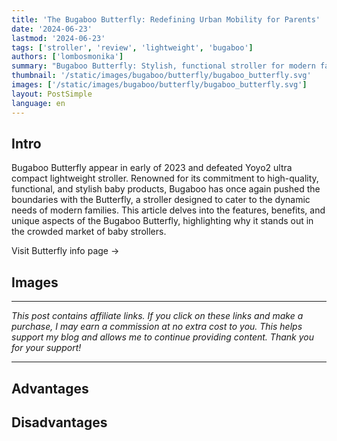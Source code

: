 ```yaml
---
title: 'The Bugaboo Butterfly: Redefining Urban Mobility for Parents'
date: '2024-06-23'
lastmod: '2024-06-23'
tags: ['stroller', 'review', 'lightweight', 'bugaboo']
authors: ['lombosmonika']
summary: "Bugaboo Butterfly: Stylish, functional stroller for modern families' dynamic needs."
thumbnail: '/static/images/bugaboo/butterfly/bugaboo_butterfly.svg'
images: ['/static/images/bugaboo/butterfly/bugaboo_butterfly.svg']
layout: PostSimple
language: en
---
```


## Intro

Bugaboo Butterfly appear in early of 2023 and defeated Yoyo2 ultra compact lightweight stroller. 
Renowned for its commitment to high-quality, functional, and stylish baby products, Bugaboo has once again pushed the boundaries with the Butterfly, a stroller designed to cater to the dynamic needs of modern families. This article delves into the features, benefits, and unique aspects of the Bugaboo Butterfly, highlighting why it stands out in the crowded market of baby strollers.


<div className="pt-4 xl:pt-8">
    <Link
        href={'https://www.strollerina.com/en/strollers/bugaboo/butterfly-7002'}
        className="text-primary hover:brightness-125 dark:hover:brightness-125"
        aria-label={'Butterfly info page'}
    >
        Visit Butterfly info page  &rarr;
    </Link>
</div>


<div className="invisible !h-0">

## Images

</div>

<BlogCarousel
    title="Images"
    id="butterfly-7002"
/>

---

*This post contains affiliate links. If you click on these links and make a purchase, I may earn a commission at no extra cost to you. This helps support my blog and allows me to continue providing content. Thank you for your support!*

---




## Advantages

<div className="gap-4 grid grid-cols-1 sm:grid-cols-2 md:grid-cols-3 lg:grid-cols-3 xl:grid-cols-3">
<Card
    title="Extra backrest height"
    imgSrc="https://imagedelivery.net/Y7hTskBCKV5kRi-34nHOOg/1c714841-7411-4c70-e6ce-8c8024458600/public"
    description="With its 63 cm height, this stroller wins the competition regarding seat height. It's quite a choice for tall toddlers."
/>


<Card
    title="Folds with one hand automatically"
    imgSrc="https://imagedelivery.net/Y7hTskBCKV5kRi-34nHOOg/71b224fc-b326-4103-548f-8ecc1bed6700/public"
    description="This stroller fold itself within 1 second! [image source: bugaboo.com]"
/>


<Card
    title="4-year warranty"
    imgSrc="https://imagedelivery.net/Y7hTskBCKV5kRi-34nHOOg/47d768a5-02fd-4500-8714-25caf6e0cf00/public"
    description="Bugaboo provides 4-year warranty. It's much better compared to Cybex 2-year warranty."
/>


<Card
    title="Travel System"
    imgSrc="https://imagedelivery.net/Y7hTskBCKV5kRi-34nHOOg/0502b328-25e1-4e80-6c74-53f01bcddb00/public"
    description="With a car seat adapter, it can be a travel system as well to ease your travels with cars."
/>

<Card
    title="Lightweight"
    imgSrc="https://imagedelivery.net/Y7hTskBCKV5kRi-34nHOOg/d6603e99-b628-4c78-a96b-cd52825f7600/public"
    description="It's only 7.3 kg, so it's much lighter, then the others in this category."
/>

<Card
    title="Ecofriendly"
    imgSrc="https://imagedelivery.net/Y7hTskBCKV5kRi-34nHOOg/e205c9fe-687d-49e8-fd7e-e4a278879e00/public"
    description=" Bugaboo is trying to go green with their strollers materials. "
/>

<Card
    title="Basket capacity "
    imgSrc="https://imagedelivery.net/Y7hTskBCKV5kRi-34nHOOg/403bb6e8-e668-47ea-3a7a-fbcc18221500/public"
    description="Usually lightweight strollers has a tiny basket with 2 or 3 kg storage capacity. Butterfly can store even 8 kg"
/>

</div>




## Disadvantages

<div className="gap-4 grid grid-cols-1 sm:grid-cols-2 md:grid-cols-3 lg:grid-cols-3 xl:grid-cols-3">

<Card
    title="Bumper bar not included, need to buy separately"
    imgSrc="https://imagedelivery.net/Y7hTskBCKV5kRi-34nHOOg/000e2938-0bb2-4763-47a0-930a1b507e00/public"
    description="With its 63 cm height, this stroller wins the competition regarding seat height. It's quite a choice for tall toddlers."
/>

<Card
    title="Wheel size"
    imgSrc="https://imagedelivery.net/Y7hTskBCKV5kRi-34nHOOg/1b63c7a4-8d6c-4f1c-f612-9025fcdbd400/public"
    description="While it's a cool stroller, de wheels are tiny, so probably you will have some difficulties with bigger potholes or terrains. [image source: bugaboo.com]"
/>


<Card
    title="No full-recline"
    imgSrc="https://imagedelivery.net/Y7hTskBCKV5kRi-34nHOOg/6b2808c5-85f3-466c-84e7-1c8c32da1a00/public"
    description="Butterfly seat cannot be lie-flat unfortunately."
/>


<Card
    title="No straight back"
    imgSrc="https://imagedelivery.net/Y7hTskBCKV5kRi-34nHOOg/b3761b6b-2dce-4b17-e746-b5da5fce7600/public"
    description="Butterfly seat cannot be configured to provide straight sit up for your toddler. There are kids who cannot stand strollers with this issue. "
/>


</div>



<div className="my-6">
    <YouTube youTubeId="SkC2-BXKBPI?si=TocZTz9PFOBqM3_4" />
</div>